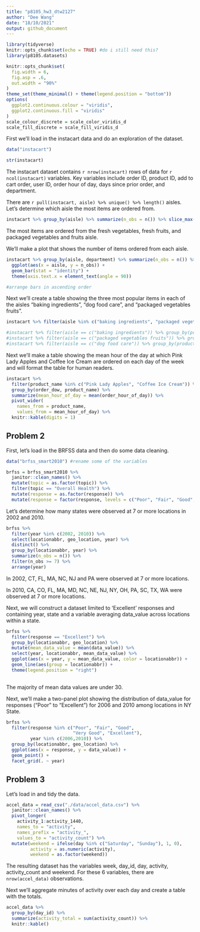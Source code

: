 ```yaml
---
title: "p8105_hw3_dtw2127"
author: "Dee Wang"
date: "18/10/2021"
output: github_document
---
```


```r
library(tidyverse)
knitr::opts_chunk$set(echo = TRUE) #do i still need this?
library(p8105.datasets)

knitr::opts_chunk$set(
  fig.width = 6,
  fig.asp = .6,
  out.width = "90%"
)
theme_set(theme_minimal() + theme(legend.position = "bottom"))
options(
  ggplot2.continuous.colour = "viridis",
  ggplot2.continuous.fill = "viridis"
)
scale_colour_discrete = scale_color_viridis_d
scale_fill_discrete = scale_fill_viridis_d

```

First we'll load in the instacart data and do an exploration of the dataset.

```r
data("instacart")

str(instacart)
```

The instacart dataset contains `r nrow(instacart)` rows of data for `r ncol(instacart)` variables. Key variables include order ID, product ID, add to cart order, user ID, order hour of day, days since prior order, and department. 

There are `r pull(instacart, aisle) %>% unique() %>% length()` aisles. Let's determine which aisle the most items are ordered from. 

```r
instacart %>% group_by(aisle) %>% summarize(n_obs = n()) %>% slice_max(n_obs, n=3)
```
The most items are ordered from the fresh vegetables, fresh fruits, and packaged vegetables and fruits aisle.  

We'll make a plot that shows the number of items ordered from each aisle. 

```r

instacart %>% group_by(aisle, department) %>% summarize(n_obs = n()) %>% filter(n_obs > 10000) %>% 
  ggplot(aes(x = aisle, y = n_obs)) + 
  geom_bar(stat = "identity") +
  theme(axis.text.x = element_text(angle = 90))

#arrange bars in ascending order
```

Next we'll create a table showing the three most popular items in each of the aisles "baking ingredients", "dog food care", and "packaged vegetables fruits".

```r
instacart %>% filter(aisle %in% c("baking ingredients", "packaged vegetables fruits", "dog food care")) %>% group_by(aisle, product_name) %>% summarize(n_obs = n()) %>% slice_max(order_by = n_obs, n = 3) %>% knitr::kable()

#instacart %>% filter(aisle == c("baking ingredients")) %>% group_by(product_name) %>% summarize(n_obs = n()) %>% slice_max(order_by = n_obs, n = 3) %>% knitr::kable()
#instacart %>% filter(aisle == c("packaged vegetables fruits")) %>% group_by(product_name) %>% summarize(n_obs = n()) %>% slice_max(order_by = n_obs, n = 3) %>% knitr::kable()
#instacart %>% filter(aisle == c("dog food care")) %>% group_by(product_name) %>% summarize(n_obs = n()) %>% slice_max(order_by = n_obs, n = 3) %>% knitr::kable()

```

Next we'll make a table showing the mean hour of the day at which Pink Lady Apples and Coffee Ice Cream are ordered on each day of the week and will format the table for human readers. 


```r
instacart %>% 
  filter(product_name %in% c("Pink Lady Apples", "Coffee Ice Cream")) %>% 
  group_by(order_dow, product_name) %>% 
  summarize(mean_hour_of_day = mean(order_hour_of_day)) %>% 
  pivot_wider(
    names_from = product_name, 
    values_from = mean_hour_of_day) %>% 
  knitr::kable(digits = 1)
```

## Problem 2

First, let's load in the BRFSS data and then do some data cleaning. 

```r
data("brfss_smart2010") #rename some of the variables

brfss = brfss_smart2010 %>% 
  janitor::clean_names() %>% 
  mutate(topic = as.factor(topic)) %>%
  filter(topic == "Overall Health") %>%
  mutate(response = as.factor(response)) %>% 
  mutate(response = factor(response, levels = c("Poor", "Fair", "Good", "Very Good", "Excellent")))
```

Let's determine how many states were observed at 7 or more locations in 2002 and 2010. 

```r
brfss %>% 
  filter(year %in% c(2002, 2010)) %>% 
  select(locationabbr, geo_location, year) %>% 
  distinct() %>% 
  group_by(locationabbr, year) %>% 
  summarize(n_obs = n()) %>%
  filter(n_obs >= 7) %>% 
  arrange(year)
```
In 2002, CT, FL, MA, NC, NJ and PA were observed at 7 or more locations. 

In 2010, CA, CO, FL, MA, MD, NC, NE, NJ, NY, OH, PA, SC, TX, WA were observed at 7 or more locations. 

Next, we will construct a dataset limited to 'Excellent' responses and containing year, state and a variable averaging data_value across locations within a state. 

```r
brfss %>%
  filter(response == "Excellent") %>% 
  group_by(locationabbr, geo_location) %>% 
  mutate(mean_data_value = mean(data_value)) %>% 
  select(year, locationabbr, mean_data_value) %>% 
  ggplot(aes(x = year, y = mean_data_value, color = locationabbr)) + 
  geom_line(aes(group = locationabbr)) +
  theme(legend.position = "right")
  
```

The majority of mean data values are under 30. 

Next, we'll make a two-panel plot showing the distribution of data_value for responses ("Poor" to "Excellent") for 2006 and 2010 among locations in NY State.

```r
brfss %>% 
  filter(response %in% c("Poor", "Fair", "Good",
                         "Very Good", "Excellent"),
         year %in% c(2006,2010)) %>% 
  group_by(locationabbr, geo_location) %>% 
  ggplot(aes(x = response, y = data_value)) + 
  geom_point() + 
  facet_grid(. ~ year)
```
## Problem 3 

Let's load in and tidy the data. 

```r
accel_data = read_csv("./data/accel_data.csv") %>%
  janitor::clean_names() %>% 
  pivot_longer(
    activity_1:activity_1440, 
    names_to = "activity", 
    names_prefix = "activity_",
    values_to = "activity_count") %>% 
  mutate(weekend = ifelse(day %in% c("Saturday", "Sunday"), 1, 0), 
         activity = as.numeric(activity), 
         weekend = as.factor(weekend)) 

```

The resulting dataset has the variables week, day_id, day, activity, activity_count and weekend. For these 6 variables, there are `nrow(accel_data)` observations. 

Next we'll aggregate minutes of activity over each day and create a table with the totals. 

```r
accel_data %>% 
  group_by(day_id) %>% 
  summarize(activity_total = sum(activity_count)) %>% 
  knitr::kable()
```

